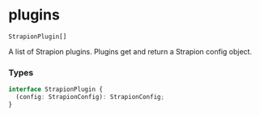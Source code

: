 # plugins

`StrapionPlugin[]`

A list of Strapion plugins. Plugins get and return a Strapion config object.

### Types

```ts
interface StrapionPlugin {
  (config: StrapionConfig): StrapionConfig;
}
```
